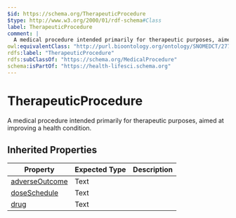 ```yaml
---
$id: https://schema.org/TherapeuticProcedure
$type: http://www.w3.org/2000/01/rdf-schema#Class
label: TherapeuticProcedure
comment: |
  A medical procedure intended primarily for therapeutic purposes, aimed at improving a health condition.
owl:equivalentClass: "http://purl.bioontology.org/ontology/SNOMEDCT/277132007"
rdfs:label: "TherapeuticProcedure"
rdfs:subClassOf: "https://schema.org/MedicalProcedure"
schema:isPartOf: "https://health-lifesci.schema.org"
---
```


# TherapeuticProcedure

A medical procedure intended primarily for therapeutic purposes, aimed at improving a health condition.

## Inherited Properties

| Property | Expected Type | Description |
| --- | --- | --- |
| [adverseOutcome](https://schema.org/adverseOutcome) | Text |  |
| [doseSchedule](https://schema.org/doseSchedule) | Text |  |
| [drug](https://schema.org/drug) | Text |  |
